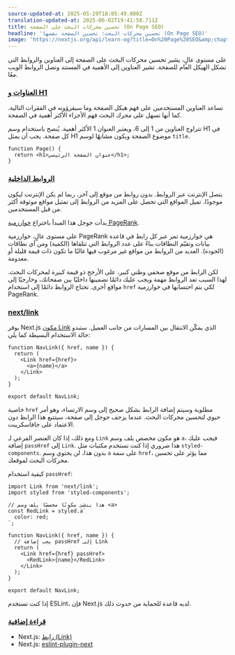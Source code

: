 ```yaml
---
source-updated-at: 2025-05-29T18:05:49.000Z
translation-updated-at: 2025-06-02T19:41:58.711Z
title: تحسين محركات البحث على الصفحة (On Page SEO)
headline: 'تحسين محركات البحث: تحسين الصفحة نفسها (On Page SEO)'
image: 'https://nextjs.org/api/learn-og?title=On%20Page%20SEO&amp;chapter=15'
---
```


على مستوى عالٍ، يشير تحسين محركات البحث على الصفحة إلى العناوين والروابط التي تشكل الهيكل العام للصفحة. تشير العناوين إلى الأهمية في المستند وتصل الروابط الويب معًا.

### [العناوات و H1](#headings-and-h1)

تساعد العناوين المستخدمين على فهم هيكل الصفحة وما سيقرؤونه في الفقرات التالية. كما أنها تسهل على محرك البحث فهم الأجزاء الأكثر أهمية في الصفحة.

تتراوح العناوين من 1 إلى 6، ويعتبر العنوان 1 الأكثر أهمية. يُنصح باستخدام وسم H1 في كل صفحة. يجب أن يمثل H1 موضوع الصفحة ويكون مشابهًا لوسم `title`.

```
function Page() {
  return <h1>عنوان الصفحة الرئيسي</h1>;
}
```

### [الروابط الداخلية](#internal-links)

يتصل الإنترنت عبر الروابط. بدون روابط من موقع إلى آخر، ربما لم يكن الإنترنت ليكون موجودًا. تميل المواقع التي تحصل على المزيد من الروابط إلى تمثيل مواقع موثوقة أكثر من قبل المستخدمين.

بدأت جوجل هذا المبدأ باختراع [خوارزمية PageRank](https://web.stanford.edu/class/cs54n/handouts/24-GooglePageRankAlgorithm.pdf).

على مستوى عالٍ، خوارزمية PageRank هي خوارزمية تمر عبر كل رابط في قاعدة بيانات وتقيّم النطاقات بناءً على عدد الروابط التي تتلقاها (الكمية) ومن أي نطاقات (الجودة). العديد من الروابط من مواقع غير مرغوب فيها غالبًا ما تكون ذات قيمة قليلة أو معدومة.

لكن الرابط من موقع صحفي وطني كبير، على الأرجح ذو قيمة كبيرة لمحركات البحث. لهذا السبب تعد الروابط مهمة ويجب عليك دائمًا تضمينها داخليًا بين صفحاتك، وخارجيًا إلى مواقع أخرى. تحتاج الروابط دائمًا إلى استخدام `href` لكي يتم احتسابها في خوارزمية PageRank.

### [next/link](#nextlink)

يوفر Next.js [مكون Link](https://nextjs.org/docs/api-reference/next/link) الذي يمكّن الانتقال بين المسارات من جانب العميل. ستبدو حالة الاستخدام البسيطة كما يلي:

```
function NavLink({ href, name }) {
  return (
    <Link href={href}>
      <a>{name}</a>
    </Link>
  );
}
 
export default NavLink;
```

خاصية `href` مطلوبة وسيتم إضافة الرابط بشكل صحيح إلى وسم الارتساء، وهو أمر حيوي لتحسين محركات البحث. عندما يزحف جوجل إلى صفحة، سيتتبع هذا الرابط دون الاعتماد على جافاسكريبت.

ومع ذلك، إذا كان العنصر الفرعي لـ `Link` هو مكون مخصص يلف وسم `a`، فيجب عليك إضافة `passHref` إلى `Link`. هذا ضروري إذا كنت تستخدم مكتبات مثل `styled-components`. بدون هذا، لن يحتوي وسم `a` على سمة `href`، مما يؤثر على تحسين محركات البحث لموقعك.

كيفية استخدام `passHref`:

```
import Link from 'next/link';
import styled from 'styled-components';
 
// هذا ينشئ مكونًا مخصصًا يلف وسم <a>
const RedLink = styled.a`
  color: red;
`;
 
function NavLink({ href, name }) {
  // يجب إضافة passHref إلى Link
  return (
    <Link href={href} passHref>
      <RedLink>{name}</RedLink>
    </Link>
  );
}
 
export default NavLink;
```

إذا كنت تستخدم ESLint، فإن Next.js لديه قاعدة للحماية من حدوث ذلك.

### [قراءة إضافية](#further-reading)

*   Next.js: [رابط (Link)](https://nextjs.org/docs/api-reference/next/link)
*   Next.js: [eslint-plugin-next](https://nextjs.org/docs/basic-features/eslint)